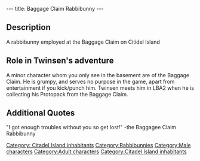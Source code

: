 ---
title: Baggage Claim Rabbibunny
---

==Description==
{{Character|
Name=Baggage Claim Rabbibunny|
Image=Baggageclaimrabbibunny.jpg|
Race=[[Rabbibunny]]|
Gender=Male|
Size=Medium|
Age=Adult}}

A rabbibunny employed at the Baggage Claim on Citidel Island

==Role in Twinsen's adventure==

A minor character whom you only see in the basement are of the Baggage Claim. 
He is grumpy, and serves no purpose in the game, apart from entertainment if you kick/punch him.
Twinsen meets him in LBA2 when he is collecting his Protopack from the Baggage Claim.

==Additional Quotes==

"I got enough troubles without you so get lost!"
-the Baggagee Claim Rabbibunny


[[Category: Citadel Island inhabitants]]
[[Category:Rabbibunnies]]
[[Category:Male characters]][[Category:Adult characters]]
[[Category:Citadel Island inhabitants]]